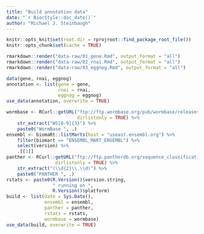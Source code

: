 ```yaml
---
title: "Build annotation data"
date: "`r BiocStyle::doc_date()`"
author: "Michael J. Steinbaugh"
---
```


```r
knitr::opts_knit$set(root.dir = rprojroot::find_package_root_file())
knitr::opts_chunk$set(cache = TRUE)
```

```r
rmarkdown::render("data-raw/01_gene.Rmd", output_format = "all")
rmarkdown::render("data-raw/02_rnai.Rmd", output_format = "all")
rmarkdown::render("data-raw/03_eggnog.Rmd", output_format = "all")
```

```r
data(gene, rnai, eggnog)
annotation <- list(gene = gene,
                   rnai = rnai,
                   eggnog = eggnog)
use_data(annotation, overwrite = TRUE)
```

```r
wormbase <- RCurl::getURL("ftp://ftp.wormbase.org/pub/wormbase/releases/current-production-release/ONTOLOGY/",
                          dirlistonly = TRUE) %>%
    str_extract("WS[0-9]{3}") %>%
    paste0("WormBase ", .)
ensembl <- biomaRt::listMarts(host = "useast.ensembl.org") %>%
    filter(biomart == "ENSEMBL_MART_ENSEMBL") %>%
    select(version) %>%
    .[[1]]
panther <- RCurl::getURL("ftp://ftp.pantherdb.org/sequence_classifications/current_release/PANTHER_Sequence_Classification_files/",
                  dirlistonly = TRUE) %>%
    str_extract("(\\d{2}\\.\\d)") %>%
    paste0("PANTHER ", .)
rstats <- paste0(R.Version()$version.string,
                 " running on ",
                 R.Version()$platform)
build <- list(date = Sys.Date(),
              ensembl = ensembl,
              panther = panther,
              rstats = rstats,
              wormbase = wormbase)
use_data(build, overwrite = TRUE)
```
